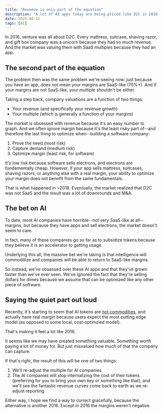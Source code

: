 ```yaml
---
title: "Revenue is only part of the equation"
description: "A lot of AI apps today are being priced like D2C in 2016."
date: 2025-08-12
tags: [AI]
---
```


In 2016, venture was all about D2C. Every mattress, suitcase, shaving razor, and gift box company was a unicorn because they had so much revenue. And the market was valuing them with SaaS multiples because they had an app. 

## The second part of the equation

The problem then was the same problem we're seeing now: just because you have an app, does not mean your margins are SaaS-like (70%+). And if your margins are not SaaS-like, your multiple shouldn't be either. 

Taking a step back, company valuations are a function of two things: 
- Your revenue (and specifically your revenue growth)
- Your multiple (which is generally a function of your margins)

The market is obsessed with revenue because it's an easy number to graph. And we often ignore margin because it's the least risky part of--and therefore the last thing to optimize when--building a software company: 
1. Prove the need (most risk)
2. Capture demand (medium risk)
3. Optimize margin (least risk, for software)

It's low risk because software sells electrons, and electrons are fundamentally cheap. However, if your app sells mattress, suitcases, shaving razors, or anything else with a real margin, your ability to optimize your margin does not benefit from the same fundamentals. 

That is what happened in ~2018. Eventually, the market realized that D2C was not SaaS and the result was a lot of downrounds and M&A. 

## The bet on AI

To date, most AI companies have horrible--not very SaaS-like at all--margins, but because they have apps and sell electrons, the market doesn't seem to care. 

In fact, many of these companies go so far as to subsidize tokens because they believe it is an accelerator to getting usage. 

Underlying this all, the massive bet we're taking is that intelligence will commoditize and companies will be able to return to SaaS-like margins. 

So instead, we've obsessed over these AI apps and that they've grown faster than we've ever seen. We've ignored the fact that they're selling dollars for dimes because we assume that can be optimized like any other piece of software. 

## Saying the quiet part out loud

Recently, it's starting to seem that AI tokens are [not commodities](/posts/ai-labs-are-movie-studios/), and actually have real margin because users expect the most cutting edge model (as opposed to some local, cost-optimzied model). 

That's making it feel a lot like 2016.

It seems like we may have created something valuable. Something worth paying a lot of money for. But just misvalued how much of that the company can capture.

If that's right, the result of this will be one of two things: 
1. We'll re-adjust the multiple for AI companies
2. The AI companies will stop internalizing the cost of their tokens (preferring for you to bring your own key or something like that), and we'll see the fantastic revenue curves come back to earth as we re-adjust reporting

Either way, I hope we find a way to correct gracefully, because the alternative is another 2016. Except in 2016 the margins weren't negative.
